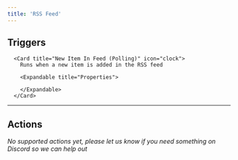 ```yaml
---
title: 'RSS Feed'
---
```


## Triggers


      <Card title="New Item In Feed (Polling)" icon="clock">
        Runs when a new item is added in the RSS feed

        <Expandable title="Properties">
          
<ResponseField name="RSS Feed URL" required type="Short_text">

</ResponseField>
              
        </Expandable>
      </Card>
  

---

## Actions

*No supported actions yet, please let us know if you need something on Discord so we can help out* 

